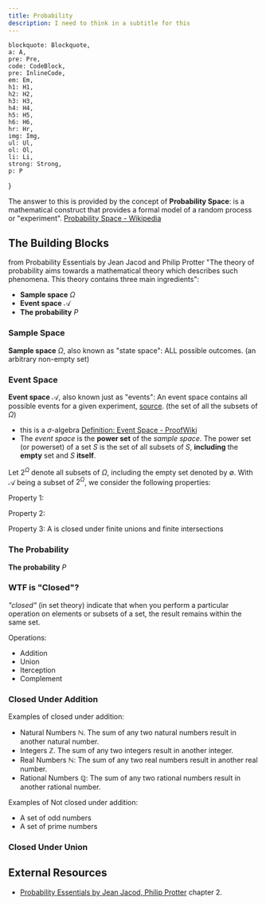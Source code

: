 ```yaml
---
title: Probability
description: I need to think in a subtitle for this
---
```


    blockquote: Blockquote,
    a: A,
    pre: Pre,
    code: CodeBlock,
    pre: InlineCode,
    em: Em,
    h1: H1,
    h2: H2,
    h3: H3,
    h4: H4,
    h5: H5,
    h6: H6,
    hr: Hr,
    img: Img,
    ul: Ul,
    ol: Ol,
    li: Li,
    strong: Strong,
    p: P
}


<Think
    note="How can we model a random process or 'experiment'? For example how can we define the process of throwing a die."
/>

The answer to this is provided by the concept of **Probability Space**: is a mathematical construct that provides a formal model of a random process or "experiment". [Probability Space - Wikipedia](https://en.wikipedia.org/wiki/Probability_space)

## The Building Blocks

from Probability Essentials by Jean Jacod and Philip Protter "The theory of probability aims towards a mathematical theory which describes such phenomena. This theory contains three main ingredients":
- **Sample space** $\Omega$
- **Event space** $\mathcal{A}$
- **The probability** $P$


### Sample Space

**Sample space** $\Omega$, also known as "state space": ALL possible outcomes. (an arbitrary non-empty set)

### Event Space

**Event space** $\mathcal{A}$, also known just as "events": An event space contains all possible events for a given experiment, [source](https://www.statisticshowto.com/event-space-probability/). (the set of all the subsets of $\Omega$)
- this is a $\sigma$-algebra [Definition: Event Space - ProofWiki](https://proofwiki.org/wiki/Definition:Event_Space#:~:text=The%20event%20space%20of%20E,a%20sigma%2Dalgebra%20on%20%CE%A9.)
- The *event space* is the **power set** of the *sample space*. The power set (or powerset) of a set $S$ is the set of all subsets of $S$, **including** the **empty** set and $S$ **itself**.

Let $2^\Omega$ denote all subsets of $\Omega$, including the empty set denoted by $\emptyset$. With $\mathcal{A}$ being a subset of $2^\Omega$, we consider the following properties:

Property 1:

<Equation
    formula="\emptyset \in \mathcal{A} \text{ and } \Omega \in \mathcal{A}"
    description="The empty-set and the sample space are part of the *event space*"
/>

Property 2:
<Equation
    formula="\text{If } A \in \mathcal{A} \text{ then } A^{c} \in \mathcal{A} \text{, where } A^{c} \text{ denotes the complement of } A"
    description="Property 2 of $\sigma$-algebra"
/>

Property 3:
A is closed under finite unions and finite intersections

### The Probability

**The probability** $P$


### WTF is "Closed"?

*"closed"* (in set theory) indicate that when you perform a particular operation on elements or subsets of a set, the result remains within the same set.

Operations:
- Addition
- Union
- Iterception
- Complement

### Closed Under Addition

Examples of closed under addition:
- Natural Numbers $\mathbb{N}$. The sum of any two natural numbers result in another natural number.
- Integers $\mathbb{Z}$. The sum of any two integers result in another integer.
- Real Numbers $\mathbb{N}$: The sum of any two real numbers result in another real number.
- Rational Numbers $\mathbb{Q}$: The sum of any two rational numbers result in another rational number.

Examples of Not closed under addition:
- A set of odd numbers
- A set of prime numbers

### Closed Under Union

## External Resources

- [Probability Essentials by Jean Jacod, Philip Protter](https://link.springer.com/book/10.1007/978-3-642-55682-1) chapter 2.
